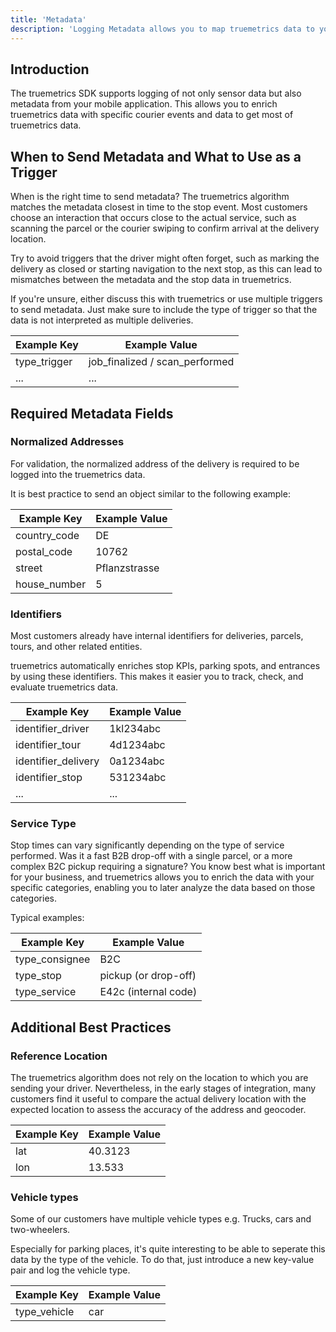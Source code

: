 ```yaml
---
title: 'Metadata'  
description: 'Logging Metadata allows you to map truemetrics data to your existing data.'
---
```


## Introduction

The truemetrics SDK supports logging of not only sensor data but also metadata from your mobile application. This allows you to enrich truemetrics data with specific courier events and data to get most of truemetrics data.

## When to Send Metadata and What to Use as a Trigger

When is the right time to send metadata? The truemetrics algorithm matches the metadata closest in time to the stop event. Most customers choose an interaction that occurs close to the actual service, such as scanning the parcel or the courier swiping to confirm arrival at the delivery location. 

Try to avoid triggers that the driver might often forget, such as marking the delivery as closed or starting navigation to the next stop, as this can lead to mismatches between the metadata and the stop data in truemetrics.

If you're unsure, either discuss this with truemetrics or use multiple triggers to send metadata. Just make sure to include the type of trigger so that the data is not interpreted as multiple deliveries.

| Example Key   | Example Value                  |
| ------------- | ------------------------------ |
| type_trigger  | job_finalized / scan_performed  |
| ...           | ...                            |

## Required Metadata Fields


### Normalized Addresses

For validation, the normalized address of the delivery is required to be logged into the truemetrics data.

It is best practice to send an object similar to the following example:

| Example Key    | Example Value         |
| -------------- | --------------------- |
| country_code   | DE                    |
| postal_code    | 10762                 |
| street         | Pflanzstrasse          |
| house_number   | 5                     |

### Identifiers

Most customers already have internal identifiers for deliveries, parcels, tours, and other related entities.

truemetrics automatically enriches stop KPIs, parking spots, and entrances by using these identifiers. This makes it easier you to track, check, and evaluate truemetrics data.

| Example Key          | Example Value     |
| -------------------- | ----------------- |
| identifier_driver    | 1kl234abc            |
| identifier_tour      | 4d1234abc            |
| identifier_delivery  | 0a1234abc            |
| identifier_stop      | 531234abc            |
| ...                  |  ...             |

### Service Type

Stop times can vary significantly depending on the type of service performed. Was it a fast B2B drop-off with a single parcel, or a more complex B2C pickup requiring a signature? You know best what is important for your business, and truemetrics allows you to enrich the data with your specific categories, enabling you to later analyze the data based on those categories.

Typical examples:

| Example Key   | Example Value        |
| ------------- | -------------------- |
| type_consignee  | B2C                |
| type_stop       | pickup (or drop-off)|
| type_service    | E42c (internal code)|

## Additional Best Practices

### Reference Location

The truemetrics algorithm does not rely on the location to which you are sending your driver. Nevertheless, in the early stages of integration, many customers find it useful to compare the actual delivery location with the expected location to assess the accuracy of the address and geocoder.

| Example Key   | Example Value        |
| ------------- | -------------------- |
| lat           | 40.3123              |
| lon           | 13.533               |

### Vehicle types

Some of our customers have multiple vehicle types e.g. Trucks, cars and two-wheelers.

Especially for parking places,  it's quite interesting to be able to seperate this data by the type of the vehicle. To do that, just introduce a new  key-value pair and log the vehicle type.

| Example Key   | Example Value        |
| ------------- | -------------------- |
| type_vehicle           | car              |

